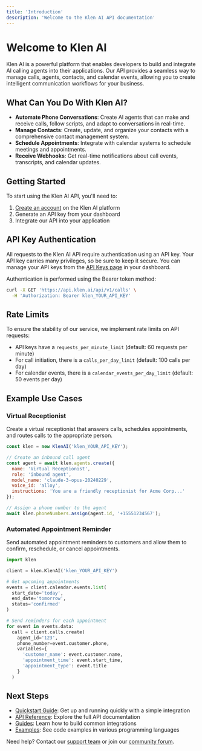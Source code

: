 ```yaml
---
title: 'Introduction'
description: 'Welcome to the Klen AI API documentation'
---
```


# Welcome to Klen AI

Klen AI is a powerful platform that enables developers to build and integrate AI calling agents into their applications. Our API provides a seamless way to manage calls, agents, contacts, and calendar events, allowing you to create intelligent communication workflows for your business.

## What Can You Do With Klen AI?

- **Automate Phone Conversations**: Create AI agents that can make and receive calls, follow scripts, and adapt to conversations in real-time.
- **Manage Contacts**: Create, update, and organize your contacts with a comprehensive contact management system.
- **Schedule Appointments**: Integrate with calendar systems to schedule meetings and appointments.
- **Receive Webhooks**: Get real-time notifications about call events, transcripts, and calendar updates.

## Getting Started

To start using the Klen AI API, you'll need to:

1. [Create an account](https://app.klen.ai/signup) on the Klen AI platform
2. Generate an API key from your dashboard
3. Integrate our API into your application

## API Key Authentication

All requests to the Klen AI API require authentication using an API key. Your API key carries many privileges, so be sure to keep it secure. You can manage your API keys from the [API Keys page](https://app.klen.ai/settings/api-keys) in your dashboard.

Authentication is performed using the Bearer token method:

```bash
curl -X GET 'https://api.klen.ai/api/v1/calls' \
  -H 'Authorization: Bearer klen_YOUR_API_KEY'
```

## Rate Limits

To ensure the stability of our service, we implement rate limits on API requests:

- API keys have a `requests_per_minute_limit` (default: 60 requests per minute)
- For call initiation, there is a `calls_per_day_limit` (default: 100 calls per day)
- For calendar events, there is a `calendar_events_per_day_limit` (default: 50 events per day)

## Example Use Cases

### Virtual Receptionist

Create a virtual receptionist that answers calls, schedules appointments, and routes calls to the appropriate person.

```javascript
const klen = new KlenAI('klen_YOUR_API_KEY');

// Create an inbound call agent
const agent = await klen.agents.create({
  name: 'Virtual Receptionist',
  role: 'inbound agent',
  model_name: 'claude-3-opus-20240229',
  voice_id: 'alloy',
  instructions: 'You are a friendly receptionist for Acme Corp...'
});

// Assign a phone number to the agent
await klen.phoneNumbers.assign(agent.id, '+15551234567');
```

### Automated Appointment Reminder

Send automated appointment reminders to customers and allow them to confirm, reschedule, or cancel appointments.

```python
import klen

client = klen.KlenAI('klen_YOUR_API_KEY')

# Get upcoming appointments
events = client.calendar.events.list(
  start_date='today',
  end_date='tomorrow',
  status='confirmed'
)

# Send reminders for each appointment
for event in events.data:
  call = client.calls.create(
    agent_id='123',
    phone_number=event.customer.phone,
    variables={
      'customer_name': event.customer.name,
      'appointment_time': event.start_time,
      'appointment_type': event.title
    }
  )
```

## Next Steps

- [Quickstart Guide](/quickstart): Get up and running quickly with a simple integration
- [API Reference](/api-reference/introduction): Explore the full API documentation
- [Guides](/guides): Learn how to build common integrations
- [Examples](/examples): See code examples in various programming languages

Need help? Contact our [support team](mailto:support@klen.ai) or join our [community forum](https://community.klen.ai).